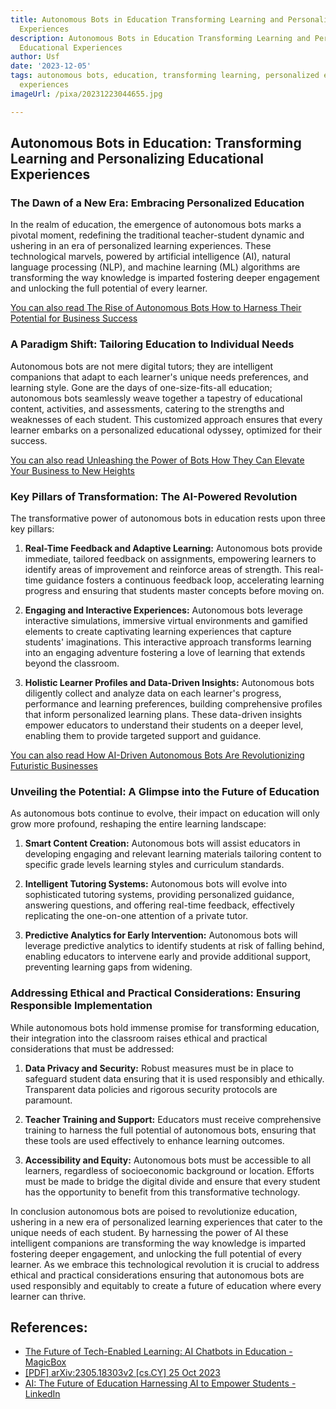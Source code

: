 ```yaml
---
title: Autonomous Bots in Education Transforming Learning and Personalizing Educational
  Experiences
description: Autonomous Bots in Education Transforming Learning and Personalizing
  Educational Experiences
author: Usf
date: '2023-12-05'
tags: autonomous bots, education, transforming learning, personalized educational
  experiences
imageUrl: /pixa/20231223044655.jpg

---
```

##  Autonomous Bots in Education: Transforming Learning and Personalizing Educational Experiences

### The Dawn of a  New Era: Embracing Personalized Education

In the realm of education, the emergence  of autonomous bots marks a  pivotal moment, redefining the traditional teacher-student dynamic and ushering in an era of personalized learning experiences. These technological  marvels, powered  by artificial intelligence (AI), natural language processing (NLP), and machine learning (ML) algorithms are transforming the way knowledge is imparted fostering deeper engagement and unlocking the full potential of every  learner.

[You can also read The Rise of Autonomous Bots How to Harness Their  Potential for Business Success](The%20Rise%20of%20Autonomous%20Bots%20How%20to%20Harness%20Their%20Potential%20for%20Business%20Success)


### A Paradigm  Shift: Tailoring Education to Individual  Needs

Autonomous bots are not mere digital tutors; they are intelligent companions that adapt to each learner's  unique  needs  preferences, and learning style. Gone  are the days of  one-size-fits-all education;  autonomous bots seamlessly weave together a tapestry of educational content, activities, and assessments, catering to the strengths and weaknesses of each student. This customized  approach ensures that every learner embarks on a personalized educational odyssey, optimized for their success.

[You can also read Unleashing the  Power of  Bots How They Can  Elevate Your Business to New Heights](Unleashing%20the%20Power%20of%20Bots%20How%20They%20Can%20Elevate%20Your%20Business%20to%20New%20Heights)


### Key Pillars  of Transformation: The AI-Powered Revolution

The transformative power of autonomous bots in education rests  upon  three key pillars:

1.  **Real-Time Feedback and Adaptive Learning:** Autonomous bots provide immediate, tailored feedback on assignments, empowering learners  to identify areas of improvement and reinforce areas of strength. This real-time guidance fosters a continuous feedback loop, accelerating learning progress and ensuring that  students master  concepts before moving on.

2. **Engaging and Interactive Experiences:** Autonomous bots leverage interactive simulations, immersive virtual environments and gamified elements to  create captivating learning experiences that capture students' imaginations. This interactive approach transforms learning into an engaging adventure fostering a love  of learning  that extends beyond the classroom.

3. **Holistic Learner Profiles and Data-Driven Insights:** Autonomous  bots diligently collect and analyze data on each learner's progress, performance and learning preferences, building comprehensive profiles that inform personalized learning plans. These data-driven insights empower educators to understand their students on a deeper  level, enabling them to provide  targeted support and guidance.

[You  can also read How AI-Driven Autonomous Bots Are Revolutionizing Futuristic Businesses](How%20AI-Driven%20Autonomous%20Bots%20Are%20Revolutionizing%20Futuristic%20Businesses)


### Unveiling the Potential: A Glimpse  into the Future of Education

As autonomous bots continue to  evolve, their impact on education will only  grow more profound, reshaping the entire learning landscape:

1. **Smart Content Creation:** Autonomous bots will assist educators in developing engaging  and relevant  learning materials tailoring content to  specific grade levels learning styles and curriculum standards.

2. **Intelligent Tutoring Systems:** Autonomous bots will evolve into sophisticated tutoring  systems, providing personalized guidance, answering questions, and  offering real-time feedback, effectively replicating the one-on-one attention of a private  tutor.

3. **Predictive Analytics  for Early Intervention:** Autonomous bots will  leverage  predictive analytics to identify students at risk of falling behind, enabling educators to  intervene early and provide additional support, preventing learning gaps from widening.

### Addressing  Ethical and Practical Considerations: Ensuring Responsible Implementation

While autonomous bots  hold immense promise for transforming education, their integration into the classroom  raises ethical and practical considerations that must be addressed:

1. **Data Privacy and  Security:** Robust measures must be in place to safeguard student data  ensuring  that it is used responsibly and ethically. Transparent  data policies and rigorous security protocols are paramount.

2. **Teacher Training and Support:** Educators must receive comprehensive training  to  harness the full potential of autonomous bots, ensuring that these tools are used effectively to enhance learning outcomes.

3. **Accessibility and Equity:** Autonomous bots must be accessible to all learners, regardless of socioeconomic background  or  location. Efforts must be made to  bridge  the digital divide and ensure that every  student has the opportunity to  benefit from this transformative technology.

In conclusion autonomous bots are poised to revolutionize education,  ushering in a  new era of personalized learning experiences that cater to the unique needs of each  student. By harnessing the power of AI these intelligent companions are transforming the way knowledge is imparted fostering deeper engagement, and unlocking the full potential of every learner. As we embrace this technological revolution it is crucial  to address  ethical and practical considerations ensuring that autonomous bots are used responsibly and equitably to create a  future of education where every  learner can thrive.

## References:
- [The Future of Tech-Enabled Learning: AI Chatbots in Education - MagicBox](https://www.getmagicbox.com/blog/the-future-of-tech-enabled-learning-ai-chatbots-in-education/)
- [[PDF] arXiv:2305.18303v2 [cs.CY] 25 Oct 2023](https://arxiv.org/pdf/2305.18303)
- [AI: The Future of Education Harnessing AI to Empower Students - LinkedIn](https://www.linkedin.com/pulse/ai-future-education-harnessing-empower-students-chris-chiancone)
